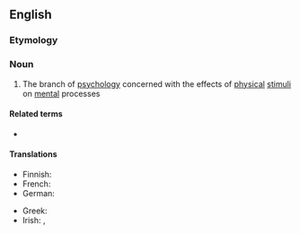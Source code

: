 ==English==
{{wikipedia}}

===Etymology===
{{prefix|psycho|physics|lang=en}}

===Noun===
{{en-noun|-}}

# {{lb|en|psychology}} The branch of [[psychology]] concerned with the effects of [[physical]] [[stimulus|stimuli]] on [[mental]] processes

====Related terms====
* {{l|en|psychophysical}}

====Translations====
{{trans-top|a branch of psychology}}
* Finnish: {{t|fi|psykofysiikka}}
* French: {{t+|fr|psychophysique|f}}
* German: {{t+|de|Psychophysik|f}}
{{trans-mid}}
* Greek: {{t+|el|ψυχοφυσική|f|sc=Grek}}
* Irish: {{t|ga|sícifisic|f}}, {{t|ga|sícifiseolaíocht|f}}
{{trans-bottom}}